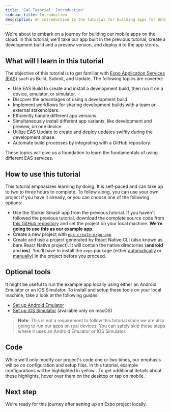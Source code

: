 ```yaml
---
title: 'EAS Tutorial: Introduction'
sidebar_title: Introduction
description: An introduction to the tutorial for building apps for Android and iOS using Expo Application Services (EAS) that covers the Build, Update, and Submit workflows.
---
```



We're about to embark on a journey for building our mobile apps on the cloud. In this tutorial, we'll take our app built in the previous tutorial, create a development build and a preview version, and deploy it to the app stores.

## What will I learn in this tutorial

The objective of this tutorial is to get familiar with [Expo Application Services (EAS)](/eas/) such as Build, Submit, and Update. The following topics are covered:

- Use EAS Build to create and install a development build, then run it on a device, emulator, or simulator.
- Discover the advantages of using a development build.
- Implement workflows for sharing development builds with a team or external stakeholders.
- Efficiently handle different app versions.
- Simultaneously install different app variants, like development and preview, on one device.
- Utilize EAS Update to create and deploy updates swiftly during the development phase.
- Automate build processes by integrating with a GitHub repository.

These topics will give us a foundation to learn the fundamentals of using different EAS services.

## How to use this tutorial

This tutorial emphasizes learning by doing. It is self-paced and can take up to two to three hours to complete. To follow along, you can use your own project if you have it already, or you can choose one of the following options:

- Use the Sticker Smash app from the previous tutorial. If you haven't followed the previous tutorial, download the complete source code from [this GitHub repository](https://github.com/amandeepmittal/sticker-smash-expo-tutorial-app) and set the project on your local machine. **We're going to use this as our example app**.
- Create a new project with [`npx create-expo-app`](/get-started/create-a-project/)
- Create and use a project generated by React Native CLI (also known as bare React Native project). It will contain the native directories (**android** and **ios**). You'll have to install the `expo` package (either [automatically](/bare/installing-expo-modules/) or [manually](/bare/installing-expo-modules/#manual-installation)) in the project before you proceed.

## Optional tools

It might be useful to run the example app locally using either an Android Emulator or an iOS Simulator. To install and setup these tools on your local machine, take a look at the following guides:

- [Set up Android Emulator](/workflow/android-studio-emulator/)
- [Set up iOS Simulator](/workflow/ios-simulator/) (available only on macOS)

> **Note**: This is not a requirement to follow this tutorial since we are also going to run our apps on real devices. You can safely skip those steps where it uses an Android Emulator or iOS Simulator.

## Code

While we'll only modify our project's code one or two times, our emphasis will be on configuration and setup files. In this tutorial, example configurations will be <Highlight>highlighted in yellow </Highlight>. To get additional details about these highlights, hover over them on the desktop or tap on mobile.

## Next step

We're ready for this journey after setting up an Expo project locally.

<BoxLink
  title="Configure a development in cloud"
  Icon={BookOpen02Icon}
  description="If you're already familiar with Expo, feel free to jump ahead to specific chapters. However, if you'd like to start from scratch, continue to the next chapter in which we will learn how to create your first app with Expo."
  href="/tutorial/eas/configure-development-build/"
/>
